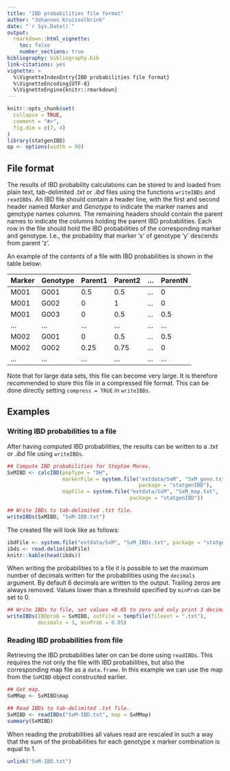 ```yaml
---
title: "IBD probabilities file format"
author: "Johannes Kruisselbrink"
date: "`r Sys.Date()`"
output: 
  rmarkdown::html_vignette:
    toc: false
    number_sections: true
bibliography: bibliography.bib
link-citations: yes
vignette: >
  %\VignetteIndexEntry{IBD probabilities file format}
  %\VignetteEncoding{UTF-8}
  %\VignetteEngine{knitr::rmarkdown}
---
```


```r
knitr::opts_chunk$set(
  collapse = TRUE,
  comment = "#>",
  fig.dim = c(7, 4)
)
library(statgenIBD)
op <- options(width = 90)
```

## File format

The results of IBD probability calculations can be stored to and loaded from plain text, tab-delimited *.txt* or *.ibd* files using the functions `writeIBDs` and `readIBDs`. An IBD file should contain a header line, with the first and second header named *Marker* and *Genotype* to indicate the marker names and genotype names columns. The remaining headers should contain the parent names to indicate the columns holding the parent IBD probabilities. Each row in the file should hold the IBD probabilities of the corresponding marker and genotype. I.e., the probability that marker 'x' of genotype 'y' descends from parent 'z'.

An example of the contents of a file with IBD probabilities is shown in the table below:

| Marker | Genotype | Parent1 | Parent2 | ... | ParentN |
|--------|----------|---------|---------|-----|---------|
| M001   | G001     | 0.5     | 0.5     | ... | 0       |
| M001   | G002     | 0       | 1       | ... | 0       |
| M001   | G003     | 0       | 0.5     | ... | 0.5     |
| ...    | ...      | ...     | ...     | ... | ...     |
| M002   | G001     | 0       | 0.5     | ... | 0.5     |
| M002   | G002     | 0.25    | 0.75    | ... | 0       |
| ...    | ...      | ...     | ...     | ... | ...     |

Note that for large data sets, this file can become very large. It is therefore recommended to store this file in a compressed file format. This can be done directly setting `compress = TRUE` in `writeIBDs`.

## Examples

### Writing IBD probabilities to a file

After having computed IBD probabilities, the results can be written to a *.txt* or *.ibd* file using `writeIBDs`.

```r
## Compute IBD probabilities for Steptoe Morex.
SxMIBD <- calcIBD(popType = "DH",
                  markerFile = system.file("extdata/SxM", "SxM_geno.txt",
                                           package = "statgenIBD"),
                  mapFile = system.file("extdata/SxM", "SxM_map.txt",
                                        package = "statgenIBD"))

## Write IBDs to tab-delimited .txt file.
writeIBDs(SxMIBD, "SxM-IBD.txt")
```

The created file will look like as follows:

```r
ibdFile <- system.file("extdata/SxM", "SxM_IBDs.txt", package = "statgenIBD")
ibds <- read.delim(ibdFile)
knitr::kable(head(ibds))
```

When writing the probabilities to a file it is possible to set the maximum number of decimals written for the probabilities using the `decimals` argument. By default 6 decimals are written to the output. Trailing zeros are always removed. Values lower than a threshold specified by `minProb` can be set to 0.

```r
## Write IBDs to file, set values <0.05 to zero and only print 3 decimals.
writeIBDs(IBDprob = SxMIBD, outFile = tempfile(fileext = ".txt"),
          decimals = 3, minProb = 0.05)
```

### Reading IBD probabilities from file

Retrieving the IBD probabilities later on can be done using `readIBDs`. This requires the not only the file with IBD probabilities, but also the corresponding map file as a `data.frame`. In this example we can use the map from the `SxMIBD` object constructed earlier.

```r
## Get map.
SxMMap <- SxMIBD$map

## Read IBDs to tab-delimited .txt file.
SxMIBD <- readIBDs("SxM-IBD.txt", map = SxMMap)
summary(SxMIBD)
```

When reading the probabilities all values read are rescaled in such a way that the sum of the probabilities for each genotype x marker combination is equal to 1.

```r
unlink("SxM-IBD.txt")
```
